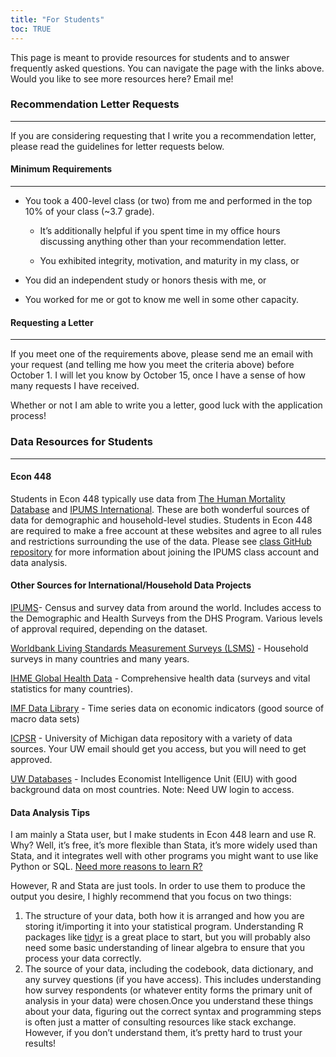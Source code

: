 ```yaml
---
title: "For Students"
toc: TRUE
---
```


This page is meant to provide resources for students and to answer frequently asked questions. You can navigate the page with the links above. Would you like to see more resources here? Email me!

### Recommendation Letter Requests

------------------------------------------------------------------------

If you are considering requesting that I write you a recommendation letter, please read the guidelines for letter requests below.

#### Minimum Requirements

------------------------------------------------------------------------

-   You took a 400-level class (or two) from me and performed in the top 10% of your class (\~3.7 grade).

    -   It's additionally helpful if you spent time in my office hours discussing anything other than your recommendation letter.

    -   You exhibited integrity, motivation, and maturity in my class, or

<!-- -->

-   You did an independent study or honors thesis with me, or

<!-- -->

-   You worked for me or got to know me well in some other capacity.

#### Requesting a Letter

------------------------------------------------------------------------

If you meet one of the requirements above, please send me an email with your request (and telling me how you meet the criteria above) before October 1. I will let you know by October 15, once I have a sense of how many requests I have received.

Whether or not I am able to write you a letter, good luck with the application process!

### Data Resources for Students

------------------------------------------------------------------------

#### Econ 448

Students in Econ 448 typically use data from [The Human Mortality Database](mortality.org) and [IPUMS International](https://international.ipums.org/international/){.uri}. These are both wonderful sources of data for demographic and household-level studies. Students in Econ 448 are required to make a free account at these websites and agree to all rules and restrictions surrounding the use of the data. Please see [class GitHub repository](https://github.com/melishka/Econ_448_DevoPop) for more information about joining the IPUMS class account and data analysis.

#### Other Sources for International/Household Data Projects

[IPUMS](https://www.ipums.org/)- Census and survey data from around the world. Includes access to the Demographic and Health Surveys from the DHS Program. Various levels of approval required, depending on the dataset.

[Worldbank Living Standards Measurement Surveys (LSMS)](https://www.worldbank.org/en/programs/lsms) - Household surveys in many countries and many years.

[IHME Global Health Data](https://ghdx.healthdata.org/) - Comprehensive health data (surveys and vital statistics for many countries).

[IMF Data Library](data.imf.org) - Time series data on economic indicators (good source of macro data sets)

[ICPSR](https://www.icpsr.umich.edu/web/pages/) - University of Michigan data repository with a variety of data sources. Your UW email should get you access, but you will need to get approved.

[UW Databases](https://guides.lib.uw.edu/research/business/databases) - Includes Economist Intelligence Unit (EIU) with good background data on most countries. Note: Need UW login to access.

#### Data Analysis Tips

I am mainly a Stata user, but I make students in Econ 448 learn and use R. Why? Well, it's free, it's more flexible than Stata, it's more widely used than Stata, and it integrates well with other programs you might want to use like Python or SQL. [Need more reasons to learn R?](https://www.r-bloggers.com/2014/03/why-use-r-five-reasons)

However, R and Stata are just tools. In order to use them to produce the output you desire, I highly recommend that you focus on two things:

1.  The structure of your data, both how it is arranged and how you are storing it/importing it into your statistical program. Understanding R packages like [tidyr](https://vita.had.co.nz/papers/tidy-data.pdf) is a great place to start, but you will probably also need some basic understanding of linear algebra to ensure that you process your data correctly.
2.  The source of your data, including the codebook, data dictionary, and any survey questions (if you have access). This includes understanding how survey respondents (or whatever entity forms the primary unit of analysis in your data) were chosen.Once you understand these things about your data, figuring out the correct syntax and programming steps is often just a matter of consulting resources like stack exchange. However, if you don't understand them, it's pretty hard to trust your results!
